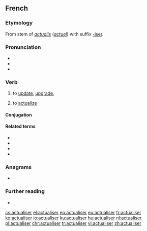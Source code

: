 ==French==

===Etymology===
From stem of {{etyl|la|fr}} ''[[actualis]]'' (''[[actuel]]'') with suffix [[-iser]].

===Pronunciation===
* {{IPA|/ak.tɥa.li.ze/|lang=fr}}
* {{rhymes|e|lang=fr}}
* {{homophones|actualisai|actualisé|actualisée|actualisées|actualisés|actualisez|lang=fr}}

===Verb===
{{fr-verb}}

# to [[update]], [[upgrade]], {{gloss|make concrete}}
# {{lb|fr|philosophy}} to [[actualize]]

====Conjugation====
{{fr-conj-auto}}

====Related terms====
* {{l|fr|actualisation}}
* {{l|fr|actualité}}
* {{l|fr|actuel}}
* {{l|fr|actuellement}}

===Anagrams===
* {{l|fr|actuariels}}

===Further reading===
* {{R:TLFi}}

[[cs:actualiser]]
[[el:actualiser]]
[[eo:actualiser]]
[[eu:actualiser]]
[[fr:actualiser]]
[[ko:actualiser]]
[[io:actualiser]]
[[ku:actualiser]]
[[hu:actualiser]]
[[nl:actualiser]]
[[pl:actualiser]]
[[chr:actualiser]]
[[tr:actualiser]]
[[vi:actualiser]]
[[zh:actualiser]]